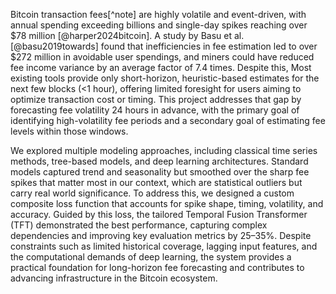 Bitcoin transaction fees[^note] are highly volatile and event-driven, with annual spending exceeding billions and single-day spikes reaching over $78 million [@harper2024bitcoin]. A study by Basu et al. [@basu2019towards] found that inefficiencies in fee estimation led to over $272 million in avoidable user spendings, and miners could have reduced fee income variance by an average factor of 7.4 times. Despite this, Most existing tools provide only short-horizon, heuristic-based estimates for the next few blocks (<1 hour), offering limited foresight for users aiming to optimize transaction cost or timing. This project addresses that gap by forecasting fee volatility 24 hours in advance, with the primary goal of identifying high-volatility fee periods and a secondary goal of estimating fee levels within those windows.

We explored multiple modeling approaches, including classical time series methods, tree-based models, and deep learning architectures. Standard models captured trend and seasonality but smoothed over the sharp fee spikes that matter most in our context, which are statistical outliers but carry real world significance. To address this, we designed a custom composite loss function that accounts for spike shape, timing, volatility, and accuracy. Guided by this loss, the tailored Temporal Fusion Transformer (TFT) demonstrated the best performance, capturing complex dependencies and improving key evaluation metrics by 25–35%. Despite constraints such as limited historical coverage, lagging input features, and the computational demands of deep learning, the system provides a practical foundation for long-horizon fee forecasting and contributes to advancing infrastructure in the Bitcoin ecosystem.